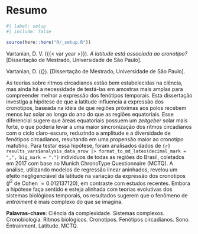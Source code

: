 <!-- %:::% .common h1 begin %:::% -->
# Resumo {.unnumbered}
<!-- %:::% .common h1 end %:::% -->

```r
#| label: setup
#| include: false

source(here::here("R/_setup.R"))
```

<!--
Elemento obrigatório, constituído de uma sequência de frases concisas e objetivas, em forma de texto.
Deve apresentar os objetivos, métodos empregados, resultados e conclusões.
O resumo deve ser redigido em parágrafo único, conter no máximo 500 palavras e ser seguido dos termos representativos do conteúdo do trabalho (palavras-chave ou descritores), preferencialmente de acordo com o Vocabulário Controlado do SIBI/USP (UNIVERSIDADE DE SÃO PAULO, 2006). Deve ser precedido da referência do documento e elaborado de acordo com a ABNT NBR 6028 (ASSOCIAÇÃO BRASILEIRA DE NORMAS TÉCNICAS, 2003).
-->

Vartanian, D. V. ({{< var year >}}). _A latitude está associada ao cronotipo?_ [Dissertação de Mestrado, Universidade de São Paulo].

::: {.content-visible when-format="pdf"}
<!-- %:::% foreign-abstract reference begin %:::% -->
Vartanian, D. ({\imprimirdata}). \textit{A latitude está associada ao cronotipo?} [Dissertação de Mestrado, Universidade de São Paulo].
<!-- %:::% foreign-abstract reference end %:::% -->
:::

<!-- %:::% foreign-abstract body begin %:::% -->
As teorias sobre ritmos circadianos estão bem estabelecidas na ciência, mas ainda há a necessidade de testá-las em amostras mais amplas para compreender melhor a expressão dos fenótipos temporais. Esta dissertação investiga a hipótese de que a latitude influencia a expressão dos cronotipos, baseada na ideia de que regiões próximas aos polos recebem menos luz solar ao longo do ano do que as regiões equatoriais. Esse diferencial sugere que áreas equatoriais possuem um *zeitgeber* solar mais forte, o que poderia levar a uma maior sincronização dos ritmos circadianos com o ciclo claro-escuro, reduzindo a amplitude e a diversidade de fenótipos circadianos, resultando em uma propensão maior ao cronotipo matutino. Para testar essa hipótese, foram analisados dados de `{r} results_vars$analysis_data_nrow |> format_to_md_latex(decimal_mark = ",", big_mark = ".")` indivíduos de todas as regiões do Brasil, coletados em 2017 com base no Munich ChronoType Questionnaire (MCTQ). A análise, utilizando modelos de regressão linear aninhados, revelou um efeito negligenciável da latitude na variação da expressão dos cronotipos ($f^2$ de Cohen $= 0.012137120$), em contraste com estudos recentes. Embora a hipótese faça sentido e esteja alinhada com teorias evolutivas dos sistemas biológicos temporais, os resultados sugerem que o fenômeno de *entraiment* é mais complexo do que se imagina.
<!-- %:::% foreign-abstract body end %:::% -->

__Palavras-chave__: Ciência da complexidade. Sistemas complexos. Cronobiologia. Ritmos biológicos. Cronotipos. Fenótipos circadianos. Sono. Entrainment. Latitude. MCTQ.

::: {.content-visible when-format="pdf"}
<!-- %:::% foreign-abstract keywords begin %:::% -->
\hyphenpenalty=100000
\begin{tabular}{p{3.6cm} p{12.3cm}}
  \textbf{Palavras-chaves}: &  Ciência da complexidade. Sistemas complexos. Cronobiologia. Ritmos biológicos. Cronotipos. Fenótipos circadianos. Sono. Entrainment. Latitude. MCTQ.
\end{tabular}
<!-- %:::% foreign-abstract keywords end %:::% -->
:::
